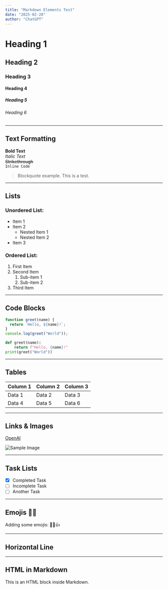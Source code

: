 ```yaml
---
title: "Markdown Elements Test"
date: "2025-02-28"
author: "ChatGPT"
---
```


# Heading 1
## Heading 2
### Heading 3
#### Heading 4
##### Heading 5
###### Heading 6

---

## Text Formatting

**Bold Text**  
*Italic Text*  
~~Strikethrough~~  
`Inline Code`

> Blockquote example. This is a test.

---

## Lists

### Unordered List:
- Item 1
- Item 2
  - Nested Item 1
  - Nested Item 2
- Item 3

### Ordered List:
1. First Item
2. Second Item
   1. Sub-item 1
   2. Sub-item 2
3. Third Item

---

## Code Blocks

```javascript
function greet(name) {
  return `Hello, ${name}!`;
}
console.log(greet("World"));
```

```python
def greet(name):
    return f"Hello, {name}!"
print(greet("World"))
```

---

## Tables

| Column 1 | Column 2 | Column 3 |
|----------|----------|----------|
| Data 1   | Data 2   | Data 3   |
| Data 4   | Data 5   | Data 6   |

---

## Links & Images

[OpenAI](https://openai.com)  

![Sample Image](https://via.placeholder.com/150)

---

## Task Lists

- [x] Completed Task
- [ ] Incomplete Task
- [ ] Another Task

---

## Emojis 🎉🔥

Adding some emojis: 🚀✨👍

---

## Horizontal Line

---

## HTML in Markdown

<div style={{ background: 'lightgrey', padding: '10px' }}>
  This is an HTML block inside Markdown.
</div>
